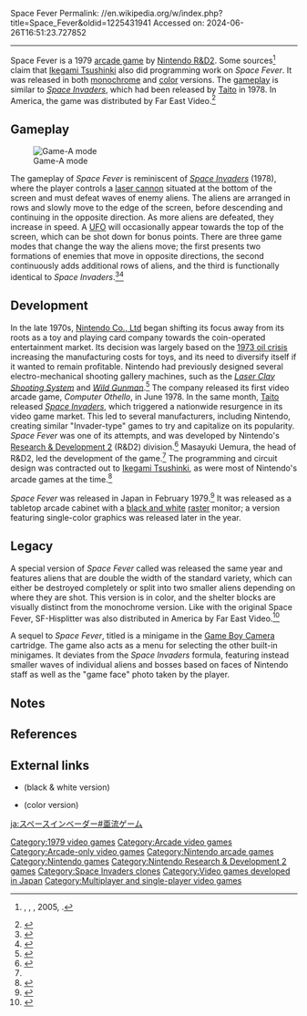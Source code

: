 Space Fever
Permalink: //en.wikipedia.org/w/index.php?title=Space_Fever&oldid=1225431941
Accessed on: 2024-06-26T16:51:23.727852



------
Space Fever
{{short description|1979 arcade game}}
{{more citations needed|date=June 2008}}
{{Infobox video game
| title = Space Fever
| image = File:Color Space Fever arcade flyer Nintendo.png
| caption = Advertising flyer
| developer = {{ubl|[[Nintendo R&D2]]|[[Ikegami Tsushinki]]}}
| publisher = {{vgrelease|JP|[[Nintendo]]|NA|Far East Video}}
| released = {{vgrelease|JP|February 1979|NA|1979}}
| genre = [[Shoot 'em up#Fixed shooters|Fixed shooter]]
| series = ''Space Fever''
| modes = [[Single-player]], [[multiplayer]]
| platforms = [[Arcade game|Arcade]]
| designer = [[Masayuki Uemura]]
| artist = [[Shigeru Miyamoto]]
}}
{{nihongo foot|'''''Space Fever'''''|スペースフィーバー|lead=yes|group=lower-alpha}} is a 1979 [[arcade game]] by [[Nintendo Research & Development 2|Nintendo R&D2]]. Some sources<ref>{{Nihongo|It started from Pong|それは『ポン』から始まった : アーケードTVゲームの成り立ち|sore wa pon kara hajimatta: ākēdo terebi gēmu no naritachi}}, {{Nihongo|Masumi Akagi|赤木真澄|Akagi Masumi}}, {{Nihongo|Amusement Tsūshinsha|アミューズメント通信社|Amyūzumento Tsūshinsha}}, 2005, {{ISBN|4-9902512-0-2}}.</ref> claim that [[Ikegami Tsushinki]] also did programming work on ''Space Fever''. It was released in both [[monochrome]] and [[color]] versions. The [[gameplay]] is similar to ''[[Space Invaders]]'', which had been released by [[Taito]] in 1978. In America, the game was distributed by Far East Video.<ref>{{cite web | title = Space Fever arcade flyer | url = https://flyers.arcade-museum.com/flyers_video/nintendo/22433201.jpg | accessdate = 2021-08-19}}</ref>

==Gameplay==
[[File:Space Fever Game-A.PNG|left|thumb|Game-A mode]]

The gameplay of ''Space Fever'' is reminiscent of ''[[Space Invaders]]'' (1978), where the player controls a [[laser cannon]] situated at the bottom of the screen and must defeat waves of enemy aliens. The aliens are arranged in rows and slowly move to the edge of the screen, before descending and continuing in the opposite direction. As more aliens are defeated, they increase in speed. A [[UFO]] will occasionally appear towards the top of the screen, which can be shot down for bonus points. There are three game modes that change the way the aliens move; the first presents two formations of enemies that move in opposite directions, the second continuously adds additional rows of aliens, and the third is functionally identical to ''Space Invaders''.<ref>{{cite book |title=Space Fever advertising flyer |date=February 1979 |publisher=[[Nintendo]] |location=Japan |language=ja}}</ref><ref>{{Cite web |title=Space Fever for Arcade (1979) |url=https://www.mobygames.com/game/space-fever |access-date=2022-03-06 |website=MobyGames}}</ref>

==Development==
In the late 1970s, [[Nintendo|Nintendo Co., Ltd]] began shifting its focus away from its roots as a toy and playing card company towards the coin-operated entertainment market. Its decision was largely based on the [[1973 oil crisis]] increasing the manufacturing costs for toys, and its need to diversify itself if it wanted to remain profitable. Nintendo had previously designed several electro-mechanical shooting gallery machines, such as the ''[[Laser Clay Shooting System]]'' and ''[[Wild Gunman (video game)|Wild Gunman]]''.<ref name="Ultimate History">{{cite book|last=Kent |first=Steven L. |author-link=Steven L. Kent |title=The Ultimate History of Video Games: The Story Behind the Craze that Touched our Lives and Changed the World |date=2002 |publisher=Random House International |location=New York |isbn=978-0-7615-3643-7 |oclc=59416169 |url=https://books.google.com/books?id=PTrcTeAqeaEC |url-status=live |archive-url=https://web.archive.org/web/20160624183529/https://books.google.com/books?id=PTrcTeAqeaEC&printsec=frontcover |archive-date=June 24, 2016}}</ref> The company released its first video arcade game, ''Computer Othello'', in June 1978. In the same month, [[Taito]] released ''[[Space Invaders]]'', which triggered a nationwide resurgence in its video game market. This led to several manufacturers, including Nintendo, creating similar "Invader-type" games to try and capitalize on its popularity. ''Space Fever'' was one of its attempts, and was developed by Nintendo's [[Nintendo Research & Development 2|Research & Development 2]] (R&D2) division.<ref name="Nikkei">{{cite news |title=Making the Famicom a Reality |url=https://www.glitterberri.com/developer-interviews/how-the-famicom-was-born/making-the-famicom-a-reality/ |access-date=March 19, 2021 |agency=Nikkei Electronics |publisher=[[The Nikkei]] |date=September 12, 1994 |archive-url=https://web.archive.org/web/20201221224255/https://www.glitterberri.com/developer-interviews/how-the-famicom-was-born/making-the-famicom-a-reality/ |archive-date=December 21, 2020}}</ref> Masayuki Uemura, the head of R&D2, led the development of the game.<ref name="Nikkei"/> The programming and circuit design was contracted out to [[Ikegami Tsushinki]], as were most of Nintendo's arcade games at the time.<ref>{{Cite web|last=McFerran|first=Damien|date=2018-02-26|title=Feature: Shining A Light On Ikegami Tsushinki, The Company That Developed Donkey Kong|url=https://www.nintendolife.com/news/2018/02/feature_shining_a_light_on_ikegami_tsushinki_the_company_that_developed_donkey_kong|access-date=2020-06-09|website=Nintendo Life|language=en-GB}}</ref>

''Space Fever'' was released in Japan in February 1979.<ref>{{cite book |last1=Akagi |first1=Masumi |title=アーケードTVゲームリスト国内•海外編(1971-2005) |date=October 13, 2006 |publisher=Amusement News Agency |location=Japan |isbn=978-4990251215 |page=[https://archive.org/details/ArcadeGameList1971-2005/page/n58 57] |edition=First |url=https://archive.org/details/ArcadeGameList1971-2005 |accessdate=August 16, 2019}}</ref> It was released as a tabletop arcade cabinet with a [[black and white]] [[raster graphics|raster]] monitor; a version featuring single-color graphics was released later in the year.

==Legacy==
A special version of ''Space Fever'' called {{nihongo foot|''SF-Hisplitter''|SFハイスプリッター|lead=yes|group=lower-alpha}} was released the same year and features aliens that are double the width of the standard variety, which can either be destroyed completely or split into two smaller aliens depending on where they are shot. This version is in color, and the shelter blocks are visually distinct from the monochrome version. Like with the original Space Fever, SF-Hisplitter was also distributed in America by Far East Video.<ref>{{cite web | title = SF-Hisplitter arcade flyer | url = https://flyers.arcade-museum.com/flyers_video/nintendo/22000401.jpg | accessdate = 2021-08-19}}</ref>

A sequel to ''Space Fever'', titled {{nihongo foot|''Space Fever II'',|スペースフィーバーII|lead=yes|group=lower-alpha}} is a minigame in the [[Game Boy Camera]] cartridge. The game also acts as a menu for selecting the other built-in minigames. It deviates from the ''Space Invaders'' formula, featuring instead smaller waves of individual aliens and bosses based on faces of Nintendo staff as well as the "game face" photo taken by the player.

==Notes==
{{notelist}}

==References==
{{reflist}}

==External links==
* {{KLOV game|id=9650}} (black & white version)
* {{KLOV game|id=9651}} (color version)

[[Category:1979 video games]]
[[Category:Arcade video games]]
[[Category:Arcade-only video games]]
[[Category:Nintendo arcade games]]
[[Category:Nintendo games]]
[[Category:Nintendo Research & Development 2 games]]
[[Category:Space Invaders clones]]
[[Category:Video games developed in Japan]]
[[Category:Multiplayer and single-player video games]]

[[ja:スペースインベーダー#亜流ゲーム]]